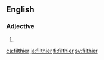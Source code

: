 ==English==

===Adjective===
{{head|en|adjective comparative form}}

# {{en-comparative of|filthy}}

[[ca:filthier]]
[[ja:filthier]]
[[fi:filthier]]
[[sv:filthier]]